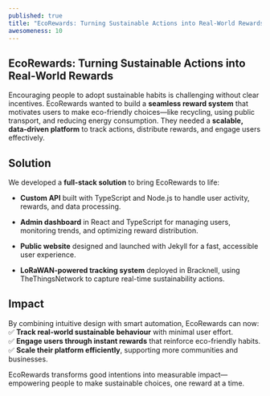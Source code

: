 ```yaml
---
published: true
title: "EcoRewards: Turning Sustainable Actions into Real-World Rewards"
awesomeness: 10
---
```

## EcoRewards: Turning Sustainable Actions into Real-World Rewards

Encouraging people to adopt sustainable habits is challenging without clear incentives. EcoRewards wanted to build a **seamless reward system** that motivates users to make eco-friendly choices—like recycling, using public transport, and reducing energy consumption. They needed a **scalable, data-driven platform** to track actions, distribute rewards, and engage users effectively.

## **Solution**

We developed a **full-stack solution** to bring EcoRewards to life:

*   **Custom API** built with TypeScript and Node.js to handle user activity, rewards, and data processing.
    
*   **Admin dashboard** in React and TypeScript for managing users, monitoring trends, and optimizing reward distribution.
    
*   **Public website** designed and launched with Jekyll for a fast, accessible user experience.
    
*   **LoRaWAN-powered tracking system** deployed in Bracknell, using TheThingsNetwork to capture real-time sustainability actions.
    

## **Impact**

By combining intuitive design with smart automation, EcoRewards can now:  
✅ **Track real-world sustainable behaviour** with minimal user effort.  
✅ **Engage users through instant rewards** that reinforce eco-friendly habits.  
✅ **Scale their platform efficiently**, supporting more communities and businesses.

EcoRewards transforms good intentions into measurable impact—empowering people to make sustainable choices, one reward at a time.